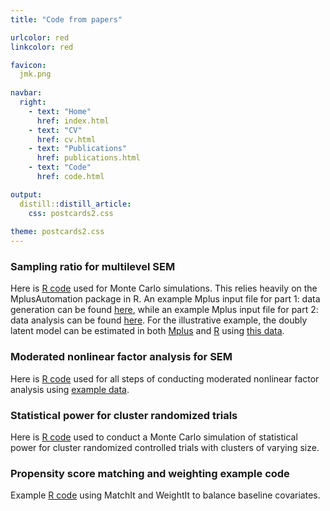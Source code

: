 ```yaml
---
title: "Code from papers"

urlcolor: red
linkcolor: red

favicon: 
  jmk.png
  
navbar:
  right:
    - text: "Home"
      href: index.html
    - text: "CV"
      href: cv.html
    - text: "Publications"
      href: publications.html
    - text: "Code"
      href: code.html

output:
  distill::distill_article:
    css: postcards2.css
  
theme: postcards2.css
---
```



<style type="text/css">

body, td {
   font-size: 14px;
}

</style>


 
<!--- ## Code from papers ---> 

 
### Sampling ratio for multilevel SEM
Here is [R code](https://github.com/jmk7cj/Sampling-Ratio-for-MSEM/blob/main/monte%20carlo%20simulation/R%20code/syntax.R){target="_blank"} used for Monte Carlo simulations. This relies heavily on the MplusAutomation package in R. An example Mplus input file for part 1: data generation can be found [here](https://github.com/jmk7cj/Sampling-Ratio-for-MSEM/blob/main/monte%20carlo%20simulation/example%20Mplus%20files/part%201%20-%20generate%20data/generate_data.inp){target="_blank"},
while an example Mplus input file for part 2: data analysis can be found [here](https://github.com/jmk7cj/Sampling-Ratio-for-MSEM/blob/main/monte%20carlo%20simulation/example%20Mplus%20files/part%202%20-%20analyze%20data/analyze_data.inp){target="_blank"}. 
For the illustrative example, the doubly latent model can be estimated in both 
[Mplus](https://github.com/jmk7cj/Sampling-Ratio-for-MSEM/blob/main/illustrative%20example/Mplus/syntax.inp){target="_blank"}
and [R](https://github.com/jmk7cj/Sampling-Ratio-for-MSEM/blob/main/illustrative%20example/R/syntax.R){target="_blank"} 
using [this data](https://github.com/jmk7cj/Sampling-Ratio-for-MSEM/blob/main/illustrative%20example/R/data.csv){target="_blank"}. 


### Moderated nonlinear factor analysis for SEM
Here is [R code](https://github.com/jmk7cj/SEM-mnlfa/blob/main/code.R){target="_blank"}
used for all steps of conducting moderated nonlinear factor analysis using 
[example data](https://github.com/jmk7cj/SEM-mnlfa/blob/main/data.csv){target="_blank"}.


### Statistical power for cluster randomized trials
Here is [R code](https://github.com/jmk7cj/Statistical-Power-for-CRTs/blob/main/monte%20carlo%20simulation/R%20code/syntax.R){target="_blank"}
used to conduct a Monte Carlo simulation of statistical power for cluster randomized controlled trials with clusters of varying size.


### Propensity score matching and weighting example code 
Example [R code](https://github.com/jmk7cj/PSMW-example/blob/main/code.R){target="_blank} 
using MatchIt and WeightIt to balance baseline covariates.






